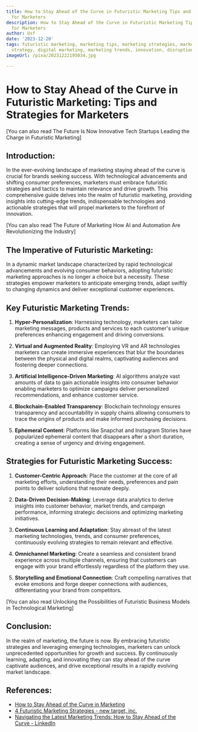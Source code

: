 ```yaml
---
title: How to Stay Ahead of the Curve in Futuristic Marketing Tips and Strategies
  for Marketers
description: How to Stay Ahead of the Curve in Futuristic Marketing Tips and Strategies
  for Marketers
author: Usf
date: '2023-12-20'
tags: futuristic marketing, marketing tips, marketing strategies, marketers, business
  strategy, digital marketing, marketing trends, innovation, disruption, technology
imageUrl: /pixa/20231222195034.jpg

---
```

# How to Stay Ahead  of the Curve in  Futuristic Marketing: Tips  and Strategies  for Marketers

[You can also read The  Future Is Now Innovative  Tech Startups Leading the Charge in Futuristic Marketing]


## Introduction:

In the ever-evolving  landscape of  marketing staying ahead of the curve is crucial for brands seeking success. With technological advancements and shifting consumer preferences, marketers must embrace  futuristic strategies and tactics to maintain relevance and drive growth. This comprehensive guide  delves into the realm of futuristic marketing, providing insights into cutting-edge trends, indispensable technologies and  actionable strategies that  will propel marketers to the forefront  of innovation.

[You can also read The Future of Marketing How  AI and  Automation Are Revolutionizing the Industry]


## The Imperative  of Futuristic  Marketing:

In a  dynamic  market landscape characterized by rapid technological advancements and evolving consumer behaviors, adopting futuristic marketing approaches is no longer a choice but a  necessity. These strategies empower marketers to anticipate emerging trends, adapt swiftly to  changing dynamics and  deliver exceptional customer experiences.

## Key Futuristic Marketing Trends:

1. **Hyper-Personalization**: Harnessing technology, marketers can tailor marketing messages, products and services to each customer's unique preferences enhancing engagement and driving conversions.

2. **Virtual and Augmented Reality**: Employing VR and AR technologies marketers can create  immersive experiences that blur the boundaries between the physical and digital realms, captivating audiences and fostering deeper  connections.

3. **Artificial Intelligence-Driven Marketing**: AI algorithms analyze vast amounts of data to  gain actionable insights into consumer behavior enabling marketers to optimize campaigns deliver personalized recommendations, and enhance customer service.

4. **Blockchain-Enabled Transparency**: Blockchain technology ensures transparency and accountability  in supply  chains allowing consumers to trace the origins of products and make informed purchasing decisions.

5. **Ephemeral Content**: Platforms like Snapchat and Instagram  Stories have popularized ephemeral content that disappears after a  short duration, creating a sense of urgency and driving engagement.

## Strategies for Futuristic Marketing Success:

1. **Customer-Centric Approach**: Place the customer at the core of all marketing efforts, understanding their needs, preferences and pain points to  deliver solutions that  resonate deeply.

2. **Data-Driven Decision-Making**:  Leverage data analytics to derive insights into customer behavior, market trends, and campaign performance, informing strategic decisions and optimizing marketing initiatives.

3.  **Continuous Learning and Adaptation**: Stay abreast of the latest marketing technologies, trends, and consumer preferences, continuously evolving strategies to remain relevant and effective.

4. **Omnichannel Marketing**: Create a seamless  and consistent brand experience across multiple channels, ensuring that customers can engage  with your brand effortlessly regardless of the platform they use.

5. **Storytelling and Emotional Connection**: Craft compelling narratives that evoke emotions and  forge deeper connections with audiences, differentiating your brand  from competitors.

[You can also read Unlocking the Possibilities  of  Futuristic Business  Models  in Technological Marketing]


## Conclusion:

In the realm  of marketing, the future is now. By embracing futuristic strategies and leveraging emerging technologies, marketers can unlock unprecedented opportunities for growth and success. By continuously learning,  adapting, and innovating they can  stay ahead of the curve  captivate audiences, and drive exceptional  results  in a rapidly evolving  market landscape.

## References:
- [How to Stay Ahead of the Curve in Marketing](https://www.marketingempiregroup.com/stay-ahead-of-the-curve-in-marketing)
- [4 Futuristic Marketing Strategies - new target, inc.](https://www.newtarget.com/web-insights-blog/futuristic-marketing/)
- [Navigating the Latest Marketing Trends: How to Stay Ahead of the Curve - LinkedIn](https://www.linkedin.com/pulse/navigating-latest-marketing-trends-how-stay-ahead-curve-sambit-patra)
